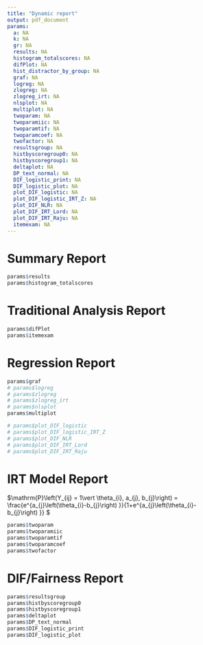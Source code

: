 ```yaml
---
title: "Dynamic report"
output: pdf_document
params:
  a: NA
  k: NA
  gr: NA
  results: NA
  histogram_totalscores: NA
  difPlot: NA
  hist_distractor_by_group: NA
  graf: NA
  logreg: NA
  zlogreg: NA
  zlogreg_irt: NA
  nlsplot: NA
  multiplot: NA
  twoparam: NA
  twoparamiic: NA
  twoparamtif: NA
  twoparamcoef: NA
  twofactor: NA
  resultsgroup: NA
  histbyscoregroup0: NA
  histbyscoregroup1: NA
  deltaplot: NA
  DP_text_normal: NA
  DIF_logistic_print: NA
  DIF_logistic_plot: NA
  plot_DIF_logistic: NA
  plot_DIF_logistic_IRT_Z: NA
  plot_DIF_NLR: NA
  plot_DIF_IRT_Lord: NA
  plot_DIF_IRT_Raju: NA
  itemexam: NA
---
```

# Summary Report
```r
params$results
params$histogram_totalscores
```

# Traditional Analysis Report
```r
params$difPlot
params$itemexam
```
# Regression Report
```r
params$graf
# params$logreg
# params$zlogreg
# params$zlogreg_irt
# params$nlsplot
params$multiplot
```

```r
# params$plot_DIF_logistic
# params$plot_DIF_logistic_IRT_Z
# params$plot_DIF_NLR
# params$plot_DIF_IRT_Lord
# params$plot_DIF_IRT_Raju
```
# IRT Model Report

$\\mathrm{P}\\left(Y_{ij} = 1\\vert \\theta_{i}, a_{j}, b_{j}\\right) =  \\frac{e^{a_{j}\\left(\\theta_{i}-b_{j}\\right) }}{1+e^{a_{j}\\left(\\theta_{i}-b_{j}\\right) }} $

```r
params$twoparam
params$twoparamiic
params$twoparamtif
params$twoparamcoef
params$twofactor
```

# DIF/Fairness Report

```r
params$resultsgroup
params$histbyscoregroup0
params$histbyscoregroup1
params$deltaplot
params$DP_text_normal
params$DIF_logistic_print
params$DIF_logistic_plot
```

